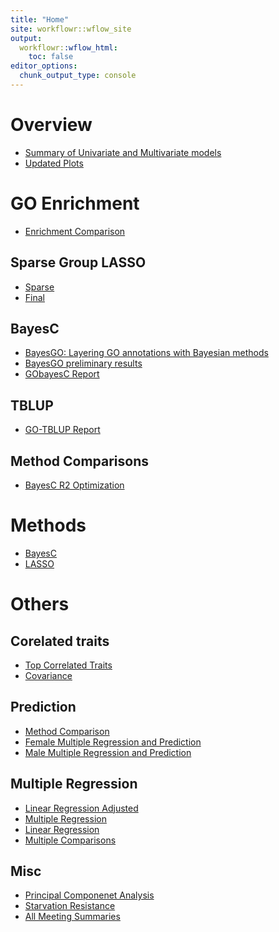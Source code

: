 ```yaml
---
title: "Home"
site: workflowr::wflow_site
output:
  workflowr::wflow_html:
    toc: false
editor_options:
  chunk_output_type: console
---
```


# Overview
+ [Summary of Univariate and Multivariate models](allHist.html)
+ [Updated Plots](plots.html)

# GO Enrichment
+ [Enrichment Comparison](enrich.html)

## Sparse Group LASSO
 + [Sparse](sparseComp.html)
 + [Final](parsely.html)

## BayesC
+ [BayesGO: Layering GO annotations with Bayesian methods](goPlots.html)
+ [BayesGO preliminary results](bigGO.html)
+ [GObayesC Report](goReport.html)

## TBLUP
+ [GO-TBLUP Report](blupUp.html)

## Method Comparisons
+ [BayesC R2 Optimization](goBayesCor.html)

# Methods
+ [BayesC](man-BayesC.html)
+ [LASSO](lasso-OP.html)

# Others
## Corelated traits 
+ [Top Correlated Traits](top3.html)
+ [Covariance](covCor.html)

## Prediction
+ [Method Comparison](methodComp.html)
+ [Female Multiple Regression and Prediction](predict.html)
+ [Male Multiple Regression and Prediction](rewrite.html)

## Multiple Regression
+ [Linear Regression Adjusted](linearReg.html)
+ [Multiple Regression](multiReg.html)
+ [Linear Regression](linReg.html)
+ [Multiple Comparisons](multiComp.html)

## Misc
+ [Principal Componenet Analysis](pca.html)
+ [Starvation Resistance](starve.html)
+ [All Meeting Summaries](recap.html)

